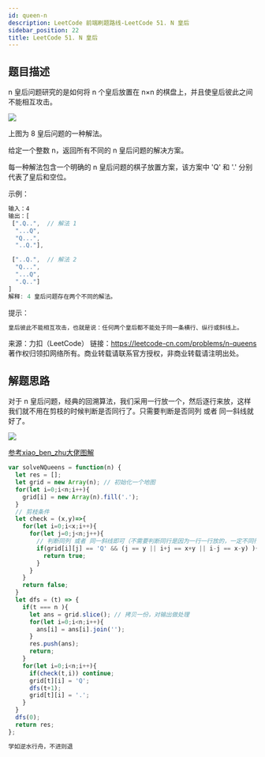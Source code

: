 ```yaml
---
id: queen-n
description: LeetCode 前端刷题路线-LeetCode 51. N 皇后
sidebar_position: 22
title: LeetCode 51. N 皇后
---
```


## 题目描述
n 皇后问题研究的是如何将 n 个皇后放置在 n×n 的棋盘上，并且使皇后彼此之间不能相互攻击。


![](https://img-blog.csdnimg.cn/2020091821462735.png#pic_center)

上图为 8 皇后问题的一种解法。

给定一个整数 n，返回所有不同的 n 皇后问题的解决方案。

每一种解法包含一个明确的 n 皇后问题的棋子放置方案，该方案中 'Q' 和 '.' 分别代表了皇后和空位。


示例：

```javascript
输入：4
输出：[
 [".Q..",  // 解法 1
  "...Q",
  "Q...",
  "..Q."],

 ["..Q.",  // 解法 2
  "Q...",
  "...Q",
  ".Q.."]
]
解释: 4 皇后问题存在两个不同的解法。
```


提示：

```javascript
皇后彼此不能相互攻击，也就是说：任何两个皇后都不能处于同一条横行、纵行或斜线上。
```

来源：力扣（LeetCode）
链接：https://leetcode-cn.com/problems/n-queens
著作权归领扣网络所有。商业转载请联系官方授权，非商业转载请注明出处。


## 解题思路
对于 n 皇后问题，经典的回溯算法，我们采用一行放一个，然后逐行来放，这样我们就不用在剪枝的时候判断是否同行了。只需要判断是否同列 或者 同一斜线就好了。


![](https://img-blog.csdnimg.cn/20200918225658496.png?x-oss-process=image/watermark,type_ZmFuZ3poZW5naGVpdGk,shadow_10,text_aHR0cHM6Ly9ibG9nLmNzZG4ubmV0L3dlaXhpbl80MjQyOTcxOA==,size_16,color_FFFFFF,t_70#pic_center)


<a href="https://leetcode-cn.com/problems/n-queens/solution/shou-hua-tu-jie-cong-jing-dian-de-nhuang-hou-wen-t/">参考xiao_ben_zhu大佬图解</a>



```javascript
var solveNQueens = function(n) {
  let res = [];
  let grid = new Array(n); // 初始化一个地图
  for(let i=0;i<n;i++){
    grid[i] = new Array(n).fill('.');
  }
  // 剪枝条件 
  let check = (x,y)=>{
    for(let i=0;i<x;i++){
      for(let j=0;j<n;j++){
        // 判断同列 或者 同一斜线即可（不需要判断同行是因为一行一行放的，一定不同行）
        if(grid[i][j] == 'Q' && (j == y || i+j == x+y || i-j == x-y) ){
          return true;
        }
      }
    }
    return false;
  }
  let dfs = (t) => {
    if(t === n ){
      let ans = grid.slice(); // 拷贝一份，对输出做处理
      for(let i=0;i<n;i++){
        ans[i] = ans[i].join('');
      }
      res.push(ans);
      return;
    }
    for(let i=0;i<n;i++){
      if(check(t,i)) continue;
      grid[t][i] = 'Q';
      dfs(t+1);
      grid[t][i] = '.';
    }
  }
  dfs(0);
  return res;
};
```


```javascript
学如逆水行舟，不进则退
```


